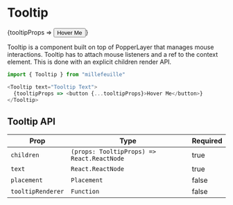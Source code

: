 
# Tooltip

<Tooltip text="Tooltip Text">
  {tooltipProps => <button {...tooltipProps}>Hover Me</button>}
</Tooltip>

Tooltip is a component built on top of PopperLayer that manages mouse interactions. Tooltip has to attach mouse listeners and a ref to the context element. This is done with an explicit children render API.

```js
import { Tooltip } from "millefeuille"

<Tooltip text="Tooltip Text">
  {tooltipProps => <button {...tooltipProps}>Hover Me</button>}
</Tooltip>
```

## Tooltip API

| Prop              | Type                                       | Required |
| ----------------- | ------------------------------------------ | -------- |
| `children`        | `(props: TooltipProps) => React.ReactNode` | true     |
| `text`            | `React.ReactNode`                          | true     |
| `placement`       | `Placement`                                | false    |
| `tooltipRenderer` | `Function`                                 | false    |

